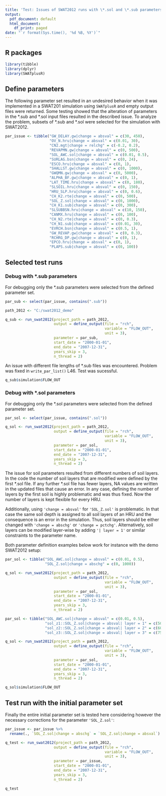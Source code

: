 ```yaml
---
title: 'Test: Issues of SWAT2012 runs with \*.sol and \*.sub parameters'
output:
  pdf_document: default
  html_document:
    df_print: paged
date: "`r format(Sys.time(), '%d %B, %Y')`"
---
```


## R packages

```r
library(tibble)
library(dplyr)
library(SWATplusR)
```


## Define parameters

The following parameter set resulted in an undesired behavior when it was implemented in a SWAT201 simulation using `SWATplusR` and empty output files were returned. Some testing showed that the alteration of parameters in the \*.sub and \*.sol input files resulted in the described issue. To analyze the problem, subsets of \*.sub and \*.sol were selected for the simulation with SWAT2012.

```r
par_issue <- tibble("GW_DELAY.gw|change = absval" = c(30, 450), 
                    "OV_N.hru|change = absval" = c(0.01, 30), 
                    "CN2.mgt|change = relchg" = c(-0.2, 0.2), 
                    "REVAPMN.gw|change = absval" = c(0, 500), 
                    "SOL_AWC.sol|change = absval" = c(0.01, 0.5), 
                    "SURLAG.bsn|change = absval" = c(0, 24), 
                    "ESCO.hru|change = absval" = c(0, 1), 
                    "SHALLST.gw|change = absval" = c(0, 1000), 
                    "GWQMN.gw|change = absval" = c(0, 5000), 
                    "ALPHA_BF.gw|change = absval" = c(0, 1), 
                    "LAT_TIME.hru|change = absval" = c(0, 180), 
                    "SLSOIL.hru|change = absval" = c(0, 150), 
                    "HRU_SLP.hru|change = absval" = c(0, 0.6), 
                    "CH_K2.rte|change = absval" = c(0, 500), 
                    "SOL_Z.sol|change = absval" = c(0, 1000), 
                    "CH_K1.sub|change = absval" = c(0, 300), 
                    "SLSUBBSN.hru|change = absval" = c(10, 150), 
                    "CANMX.hru|change = absval" = c(0, 100), 
                    "CH_N2.rte|change = absval" = c(0, 0.3), 
                    "CH_N1.sub|change = absval" = c(0.01, 30), 
                    "EVRCH.bsn|change = absval" = c(0.5, 1), 
                    "GW_REVAP.gw|change = absval" = c(0, 0.3), 
                    "RCHRG_DP.gw|change = absval" = c(0, 1), 
                    "EPCO.hru|change = absval" = c(0, 1),
                    "PLAPS.sub|change = absval" = c(0, 100))
```


## Selected test runs
### Debug with \*.sub parameters

For debugging only the \*.sub parameters were selected from the defined parameter set.
```r
par_sub <- select(par_issue, contains(".sub"))
```

```r
path_2012 <- "C:/swat2012_demo"

q_sub <- run_swat2012(project_path = path_2012, 
                      output = define_output(file = "rch", 
                                             variable = "FLOW_OUT", 
                                             unit = 3),
                      parameter = par_sub, 
                      start_date = "2000-01-01", 
                      end_date = "2007-12-31", 
                      years_skip = 3, 
                      n_thread = 2)
```

An issue with different file lengths of \*.sub files was encountered. Problem was fixed in `write_par_list()` L46. Test was sucessful.

```r
q_sub$simulation$FLOW_OUT
```

### Debug with \*.sol parameters

For debugging only the \*.sol parameters were selected from the defined parameter set.
```r
par_sol <- select(par_issue, contains(".sol"))
```

```r
q_sol <- run_swat2012(project_path = path_2012, 
                      output = define_output(file = "rch", 
                                             variable = "FLOW_OUT", 
                                             unit = 3),
                      parameter = par_sol, 
                      start_date = "2000-01-01", 
                      end_date = "2007-12-31", 
                      years_skip = 3, 
                      n_thread = 2)
```

The issue for soil parameters resulted from different numbers of soil layers. In the code the number of soil layers that are modified were defined by the first \*.sol file. If any further \*.sol file has fewer layers, NA values are written in the updated files that cause an error. In any case, defining the number of layers by the first soil is highly problematic and was thus fixed. Now the number of layers is kept flexible for every HRU. 

Additionally, using `'change = absval'` for `'SOL_Z.sol'` is problematic. In that case the same soil depth is assigned to all soil layers of an HRU and the consequence is an error in the simulation. Thus, soil layers should be either changed with `'change = abschg'` or `'change = pctchg'`. Alternatively, soil layers can be modified layer-wise by adding `'| layer = 1'` or similar constraints to the parameter name.

Both parameter definition examples below work for instance with the demo SWAT2012 setup:

```r
par_sol <- tibble("SOL_AWC.sol|change = absval" = c(0.01, 0.5), 
                  "SOL_Z.sol|change = abschg" = c(0, 1000))

q_sol <- run_swat2012(project_path = path_2012, 
                      output = define_output(file = "rch", 
                                             variable = "FLOW_OUT", 
                                             unit = 3),
                      parameter = par_sol, 
                      start_date = "2000-01-01", 
                      end_date = "2007-12-31", 
                      years_skip = 3, 
                      n_thread = 2)
```

```r
par_sol <- tibble("SOL_AWC.sol|change = absval" = c(0.01, 0.5), 
                  "sol_z1::SOL_Z.sol|change = absval| layer = 1" = c(50, 500),
                  "sol_z2::SOL_Z.sol|change = absval| layer = 2" = c(600, 1000),
                  "sol_z3::SOL_Z.sol|change = absval| layer = 3" = c(750, 1500))

q_sol <- run_swat2012(project_path = path_2012, 
                      output = define_output(file = "rch", 
                                             variable = "FLOW_OUT", 
                                             unit = 3),
                      parameter = par_sol, 
                      start_date = "2000-01-01", 
                      end_date = "2007-12-31", 
                      years_skip = 3, 
                      n_thread = 2)
```


```r
q_sol$simulation$FLOW_OUT
```


## Test run with the initial parameter set

Finally the entire initial parameter set is tested here considering however the necessary corrections for the parameter `'SOL_Z.sol'`:

```r

par_issue <- par_issue %>% 
  rename(., `SOL_Z.sol|change = abschg` = `SOL_Z.sol|change = absval`)

q_test <- run_swat2012(project_path = path_2012, 
                      output = define_output(file = "rch", 
                                             variable = "FLOW_OUT", 
                                             unit = 3),
                      parameter = par_issue, 
                      start_date = "2000-01-01", 
                      end_date = "2007-12-31", 
                      years_skip = 3, 
                      n_thread = 2)
```

```r
q_test
```

